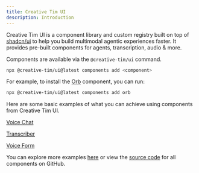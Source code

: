 ```yaml
---
title: Creative Tim UI
description: Introduction
---
```


Creative Tim UI is a component library and custom registry built on top of [shadcn/ui](https://ui.shadcn.com/) to help you build multimodal agentic experiences faster. It provides pre-built components for agents, transcription, audio & more.

Components are available via the `@creative-tim/ui` command.

```bash
npx @creative-tim/ui@latest components add <component>
```

For example, to install the [Orb](/docs/components/orb) component, you can run:

```bash
npx @creative-tim/ui@latest components add orb
```

Here are some basic examples of what you can achieve using components from Creative Tim UI.

[Voice Chat](/blocks#voice-chat-01)

<ComponentPreview
  name="voice-chat-01"
  title="Voice Chat"
  hideCode={true}
  description="A voice chat interface."
/>
[Transcriber](/blocks#transcriber-01)

<ComponentPreview
  name="transcriber-01"
  title="Transcriber"
  hideCode={true}
  description="A transcriber interface."
/>

[Voice Form](/blocks#voice-form-01)

<ComponentPreview
  name="voice-form-01"
  title="Voice Form"
  hideCode={true}
  description="A voice form interface."
/>

You can explore more examples [here](/blocks) or view the [source code](https://github.com/elevenlabs/ui) for all components on GitHub.

